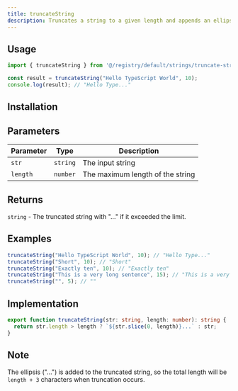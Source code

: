 ```yaml
---
title: truncateString
description: Truncates a string to a given length and appends an ellipsis if necessary
---
```


## Usage

```typescript
import { truncateString } from '@/registry/default/strings/truncate-string';

const result = truncateString("Hello TypeScript World", 10);
console.log(result); // "Hello Type..."
```

## Installation

<InstallTabs component="truncate-string" />

## Parameters

| Parameter | Type     | Description                         |
|-----------|----------|-------------------------------------|
| `str`     | `string` | The input string                    |
| `length`  | `number` | The maximum length of the string    |

## Returns

`string` - The truncated string with "..." if it exceeded the limit.

## Examples

```typescript
truncateString("Hello TypeScript World", 10); // "Hello Type..."
truncateString("Short", 10); // "Short"
truncateString("Exactly ten", 10); // "Exactly ten"
truncateString("This is a very long sentence", 15); // "This is a very ..."
truncateString("", 5); // ""
```

## Implementation

```typescript
export function truncateString(str: string, length: number): string {
  return str.length > length ? `${str.slice(0, length)}...` : str;
}
```

## Note

The ellipsis ("...") is added to the truncated string, so the total length will be `length + 3` characters when truncation occurs.
